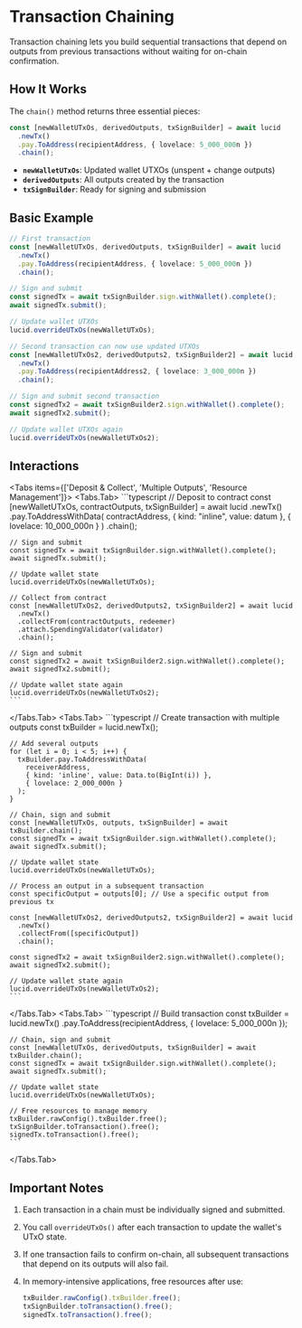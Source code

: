 
# Transaction Chaining

Transaction chaining lets you build sequential transactions that depend on outputs from previous transactions without waiting for on-chain confirmation.

## How It Works

The `chain()` method returns three essential pieces:

```typescript
const [newWalletUTxOs, derivedOutputs, txSignBuilder] = await lucid
  .newTx()
  .pay.ToAddress(recipientAddress, { lovelace: 5_000_000n })
  .chain();
```

- **`newWalletUTxOs`**: Updated wallet UTXOs (unspent + change outputs)
- **`derivedOutputs`**: All outputs created by the transaction
- **`txSignBuilder`**: Ready for signing and submission

## Basic Example

```typescript
// First transaction
const [newWalletUTxOs, derivedOutputs, txSignBuilder] = await lucid
  .newTx()
  .pay.ToAddress(recipientAddress, { lovelace: 5_000_000n })
  .chain();

// Sign and submit
const signedTx = await txSignBuilder.sign.withWallet().complete();
await signedTx.submit();

// Update wallet UTXOs
lucid.overrideUTxOs(newWalletUTxOs);

// Second transaction can now use updated UTXOs
const [newWalletUTxOs2, derivedOutputs2, txSignBuilder2] = await lucid
  .newTx()
  .pay.ToAddress(recipientAddress2, { lovelace: 3_000_000n })
  .chain();

// Sign and submit second transaction
const signedTx2 = await txSignBuilder2.sign.withWallet().complete();
await signedTx2.submit();

// Update wallet UTXOs again
lucid.overrideUTxOs(newWalletUTxOs2);
```

## Interactions

<Tabs items={['Deposit & Collect', 'Multiple Outputs', 'Resource Management']}>
  <Tabs.Tab>
    ```typescript
    // Deposit to contract
    const [newWalletUTxOs, contractOutputs, txSignBuilder] = await lucid
      .newTx()
      .pay.ToAddressWithData(
        contractAddress,
        { kind: "inline", value: datum },
        { lovelace: 10_000_000n }
      )
      .chain();
    
    // Sign and submit
    const signedTx = await txSignBuilder.sign.withWallet().complete();
    await signedTx.submit();
    
    // Update wallet state
    lucid.overrideUTxOs(newWalletUTxOs);
    
    // Collect from contract
    const [newWalletUTxOs2, derivedOutputs2, txSignBuilder2] = await lucid
      .newTx()
      .collectFrom(contractOutputs, redeemer)
      .attach.SpendingValidator(validator)
      .chain();
    
    // Sign and submit
    const signedTx2 = await txSignBuilder2.sign.withWallet().complete();
    await signedTx2.submit();
    
    // Update wallet state again
    lucid.overrideUTxOs(newWalletUTxOs2);
    ```
  </Tabs.Tab>
  <Tabs.Tab>
    ```typescript
    // Create transaction with multiple outputs
    const txBuilder = lucid.newTx();
    
    // Add several outputs
    for (let i = 0; i < 5; i++) {
      txBuilder.pay.ToAddressWithData(
        receiverAddress,
        { kind: 'inline', value: Data.to(BigInt(i)) },
        { lovelace: 2_000_000n }
      );
    }
    
    // Chain, sign and submit
    const [newWalletUTxOs, outputs, txSignBuilder] = await txBuilder.chain();
    const signedTx = await txSignBuilder.sign.withWallet().complete();
    await signedTx.submit();
    
    // Update wallet state
    lucid.overrideUTxOs(newWalletUTxOs);
    
    // Process an output in a subsequent transaction
    const specificOutput = outputs[0]; // Use a specific output from previous tx
    
    const [newWalletUTxOs2, derivedOutputs2, txSignBuilder2] = await lucid
      .newTx()
      .collectFrom([specificOutput])
      .chain();
      
    const signedTx2 = await txSignBuilder2.sign.withWallet().complete();
    await signedTx2.submit();
    
    // Update wallet state again
    lucid.overrideUTxOs(newWalletUTxOs2);
    ```
  </Tabs.Tab>
  <Tabs.Tab>
    ```typescript
    // Build transaction
    const txBuilder = lucid.newTx()
      .pay.ToAddress(recipientAddress, { lovelace: 5_000_000n });
      
    // Chain, sign and submit
    const [newWalletUTxOs, derivedOutputs, txSignBuilder] = await txBuilder.chain();
    const signedTx = await txSignBuilder.sign.withWallet().complete();
    await signedTx.submit();
    
    // Update wallet state
    lucid.overrideUTxOs(newWalletUTxOs);
    
    // Free resources to manage memory
    txBuilder.rawConfig().txBuilder.free();
    txSignBuilder.toTransaction().free();
    signedTx.toTransaction().free();
    ```
  </Tabs.Tab>
</Tabs>

## Important Notes

1. Each transaction in a chain must be individually signed and submitted.

2. You call `overrideUTxOs()` after each transaction to update the wallet's UTxO state.

3. If one transaction fails to confirm on-chain, all subsequent transactions that depend on its outputs will also fail.

4. In memory-intensive applications, free resources after use:

   ```typescript
   txBuilder.rawConfig().txBuilder.free();
   txSignBuilder.toTransaction().free();
   signedTx.toTransaction().free();
   ```
